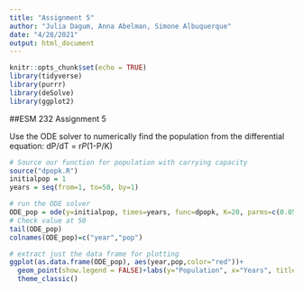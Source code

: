 ```yaml
---
title: "Assignment 5"
author: "Julia Dagum, Anna Abelman, Simone Albuquerque"
date: "4/28/2021"
output: html_document
---
```


```r
knitr::opts_chunk$set(echo = TRUE)
library(tidyverse)
library(purrr)
library(deSolve)
library(ggplot2)
```

##ESM 232 Assignment 5

Use the ODE solver to numerically find the population from the differential equation: dP/dT = r*P*(1-P/K)
```r
# Source our function for population with carrying capacity
source("dpopk.R")
initialpop = 1
years = seq(from=1, to=50, by=1)

# run the ODE solver
ODE_pop = ode(y=initialpop, times=years, func=dpopk, K=20, parms=c(0.05))
# Check value at 50
tail(ODE_pop)
colnames(ODE_pop)=c("year","pop")

# extract just the data frame for plotting
ggplot(as.data.frame(ODE_pop), aes(year,pop,color="red"))+
  geom_point(show.legend = FALSE)+labs(y="Population", x="Years", title = "Population with Carrying Capacity")+
  theme_classic()

```


